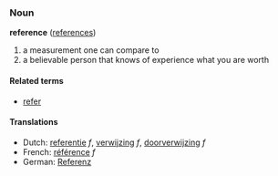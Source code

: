 ===Noun===
'''reference''' ([[references]])

# a measurement one can compare to
# a believable person that knows of experience what you are worth

====Related terms====
*[[refer]]

====Translations====
*Dutch: [[referentie]] ''f'', [[verwijzing]] ''f'', [[doorverwijzing]] ''f''
*French: [[référence]] ''f''
*German: [[Referenz]]